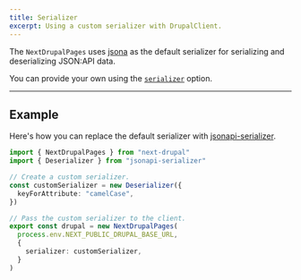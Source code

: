 ```yaml
---
title: Serializer
excerpt: Using a custom serializer with DrupalClient.
---
```


The `NextDrupalPages` uses [jsona](https://github.com/olosegres/jsona) as the default serializer for serializing and deserializing JSON:API data.

You can provide your own using the [`serializer`](/docs/client/configuration#serializer) option.

---

## Example

Here's how you can replace the default serializer with [jsonapi-serializer](https://github.com/SeyZ/jsonapi-serializer).

```ts title=lib/drupal.ts
import { NextDrupalPages } from "next-drupal"
import { Deserializer } from "jsonapi-serializer"

// Create a custom serializer.
const customSerializer = new Deserializer({
  keyForAttribute: "camelCase",
})

// Pass the custom serializer to the client.
export const drupal = new NextDrupalPages(
  process.env.NEXT_PUBLIC_DRUPAL_BASE_URL,
  {
    serializer: customSerializer,
  }
)
```

